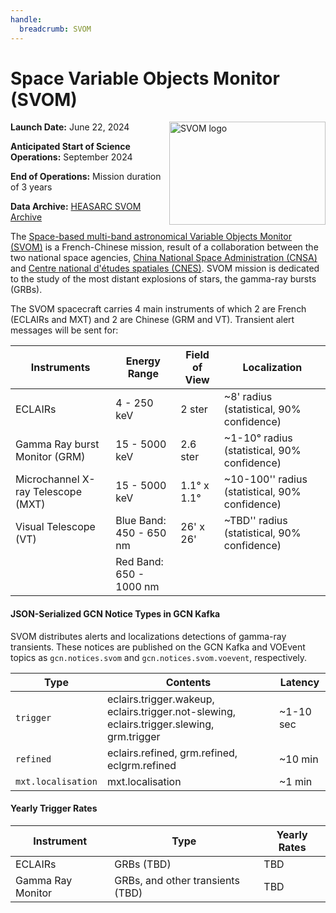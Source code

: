 ```yaml
---
handle:
  breadcrumb: SVOM
---
```



# Space Variable Objects Monitor (SVOM)

<img
  src={logo}
  align="right"
  width="250"
  height="165"
  alt="SVOM logo"
  className="grid-col-6 mobile-lg:grid-col-4 tablet:grid-col-2 desktop:grid-col-3 height-auto"
/>

**Launch Date:** June 22, 2024

**Anticipated Start of Science Operations:** September 2024

**End of Operations:** Mission duration of 3 years

**Data Archive:**
[HEASARC SVOM Archive](https://heasarc.gsfc.nasa.gov/docs/heasarc/missions/svom.html)

The [Space-based multi-band astronomical Variable Objects Monitor (SVOM)](https://www.svom.eu/en/the-svom-mission/) is a French-Chinese mission, result of a collaboration between the two national space agencies, [China National Space Administration (CNSA)](https://www.cnsa.gov.cn/english/index.html) and [Centre national d'études spatiales (CNES)](https://irfu.cea.fr/dap/en/Phocea/Vie_des_labos/Ast/ast_technique.php?id_ast=2276). SVOM mission is dedicated to the study of the most distant explosions of stars, the gamma-ray bursts (GRBs).

The SVOM spacecraft carries 4 main instruments of which 2 are French (ECLAIRs and MXT) and 2 are Chinese (GRM and VT). Transient alert messages will be sent for:

 <div className="overflow-table">

| Instruments                        | Energy Range            | Field of View | Localization                                   |
| ---------------------------------- | ----------------------- | ------------- | ---------------------------------------------- |
| ECLAIRs                            | 4 - 250 keV             | 2 ster        | ~8' radius (statistical, 90% confidence)       |
| Gamma Ray burst Monitor (GRM)      | 15 - 5000 keV           | 2.6 ster      | ~1-10° radius (statistical, 90% confidence)    |
| Microchannel X-ray Telescope (MXT) | 15 - 5000 keV           | 1.1° x 1.1°   | ~10-100'' radius (statistical, 90% confidence) |
| Visual Telescope (VT)              | Blue Band: 450 - 650 nm | 26' x 26'     | ~TBD'' radius (statistical, 90% confidence)    |
|                                    | Red Band: 650 - 1000 nm |               |                                                |

 </div>

#### JSON-Serialized GCN Notice Types in GCN Kafka

SVOM distributes alerts and localizations detections of gamma-ray transients. These notices are published on the GCN Kafka and VOEvent topics as `gcn.notices.svom` and `gcn.notices.svom.voevent`, respectively.

 <div className="overflow-table">

| Type               | Contents                                                                                  | Latency   |
| ------------------ | ----------------------------------------------------------------------------------------- | --------- |
| `trigger`          | eclairs.trigger.wakeup, eclairs.trigger.not-slewing, eclairs.trigger.slewing, grm.trigger | ~1-10 sec |
| `refined`          | eclairs.refined, grm.refined, eclgrm.refined                                              | ~10 min   |
| `mxt.localisation` | mxt.localisation                                                                          | ~1 min    |

 </div>

#### Yearly Trigger Rates

 <div className="overflow-table">

| Instrument        | Type                             | Yearly Rates |
| ----------------- | -------------------------------- | ------------ |
| ECLAIRs           | GRBs (TBD)                       | TBD          |
| Gamma Ray Monitor | GRBs, and other transients (TBD) | TBD          |

 </div>
